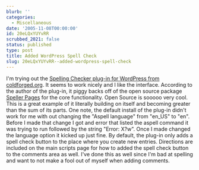 ```yaml
---
blurb: ''
categories:
  - Miscellaneous
date: '2005-11-08T00:00:00'
id: 20eLQxYUYvRR
scrubbed_2021: false
status: published
type: post
title: Added WordPress Spell Check
slug: 20eLQxYUYvRR--added-wordpress-spell-check
---
```


I'm trying out the
[Spelling Checker plug-in for WordPress from coldforged.org](http://www.coldforged.org/spelling-checker-plugin-for-wordpress/).
It seems to work nicely and I like the interface. According to the
author of the plug-in, it piggy backs off of the open source
package [Speller Pages](http://spellerpages.sourceforge.net/) for
the core functionality. Open Source is sooooo very cool. This is a
great example of it literally building on itself and becoming
greater than the sum of its parts. One note, the default install of
the plug-in didn't work for me with out changing the "Aspell
language" from "en\_US" to "en". Before I made that change I got
and error that listed the aspell command it was trying to run
followed by the string "Error: X?w". Once I made changed the
language option it kicked up just fine. By default, the plug-in
only adds a spell check button to the place where you create new
entries. Directions are included on the main scripts page for how
to added the spell check button to the comments area as well. I've
done this as well since I'm bad at spelling and want to not make a
fool out of myself when adding comments.
